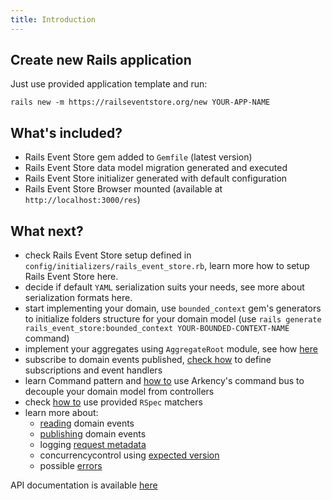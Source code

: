 ```yaml
---
title: Introduction
---
```




## Create new Rails application

Just use provided application template and run:

```
rails new -m https://railseventstore.org/new YOUR-APP-NAME
```

## What's included?

- Rails Event Store gem added to `Gemfile` (latest version)
- Rails Event Store data model migration generated and executed
- Rails Event Store initializer generated with default configuration
- Rails Event Store Browser mounted (available at `http://localhost:3000/res`)

## What next?

- check Rails Event Store setup defined in `config/initializers/rails_event_store.rb`, learn more how to setup Rails Event Store <Link to="install">here</Link>.
- decide if default `YAML` serialization suits your needs, see more about serialization formats <Link to="advanced-topics/event-serialization-formats">here</Link>.
- start implementing your domain, use `bounded_context` gem's generators to initialize folders structure for your domain model (use `rails generate rails_event_store:bounded_context YOUR-BOUNDED-CONTEXT-NAME` command)
- implement your aggregates using `AggregateRoot` module, see how [here](../core-concepts/event-sourcing)
- subscribe to domain events published, [check how](../core-concepts/subscribe) to define subscriptions and event handlers
- learn Command pattern and [how to](../advanced-topics/command-bus) use Arkency's command bus to decouple your domain model from controllers
- check [how to](../core-concepts/rspec) use provided `RSpec` matchers
- learn more about:
  - [reading](../core-concepts/read) domain events
  - [publishing](../core-concepts/publish) domain events
  - logging [request metadata](../core-concepts/request-metadata)
  - concurrencycontrol using [expected version](../core-concepts/expected-version)
  - possible [errors](../core-concepts/client-errors)

API documentation is available [here](./api)
